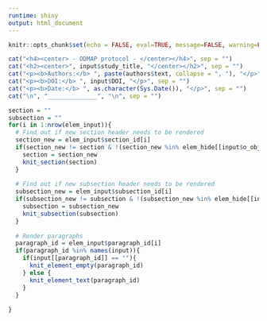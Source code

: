 ```yaml
---
runtime: shiny
output: html_document
---
```

```r
knitr::opts_chunk$set(echo = FALSE, eval=TRUE, message=FALSE, warning=FALSE)
```


```r
cat("<h4><center> - ODMAP protocol - </center></h4>", sep = "")
cat("<h2><center>", input$study_title, "</center></h2>", sep = "")
cat("<p><b>Authors:</b> ", paste(authors$text, collapse = ", "), "</p>", sep = "")
cat("<p><b>DOI:</b> ", input$DOI, "</p>", sep = "")
cat("<p><b>Date:</b> ", as.character(Sys.Date()), "</p>", sep = "")
cat("\n", "______________", "\n", sep = "")

section = ""
subsection = ""
for(i in 1:nrow(elem_input)){
  # Find out if new section header needs to be rendered
  section_new = elem_input$section_id[i]
  if(section_new != section & !(section_new %in% elem_hide[[input$o_objective_1]])){
    section = section_new
    knit_section(section)
  }
  
  # Find out if new subsection header needs to be rendered
  subsection_new = elem_input$subsection_id[i]
  if(subsection_new != subsection & !(subsection_new %in% elem_hide[[input$o_objective_1]])){
    subsection = subsection_new
    knit_subsection(subsection)
  }
  
  # Render paragraphs
  paragraph_id = elem_input$paragraph_id[i]
  if(paragraph_id %in% names(input)){
    if(input[[paragraph_id]] == ""){
      knit_element_empty(paragraph_id)
    } else {
      knit_element_text(paragraph_id)
    }
  }
  
}
```